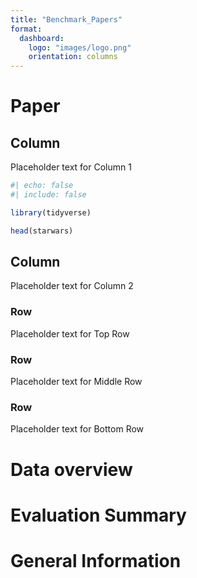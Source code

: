 ```yaml
---
title: "Benchmark_Papers"
format: 
  dashboard: 
    logo: "images/logo.png"
    orientation: columns
---
```


# Paper

## Column {width="35%}

Placeholder text for Column 1

```r
#| echo: false
#| include: false

library(tidyverse)
```

```r
head(starwars)
```

## Column {width="65%}

Placeholder text for Column 2

### Row {height="10%}

Placeholder text for Top Row

### Row {height="70%}

Placeholder text for Middle Row

### Row {height="20%}

Placeholder text for Bottom Row



# Data overview



# Evaluation Summary



# General Information
